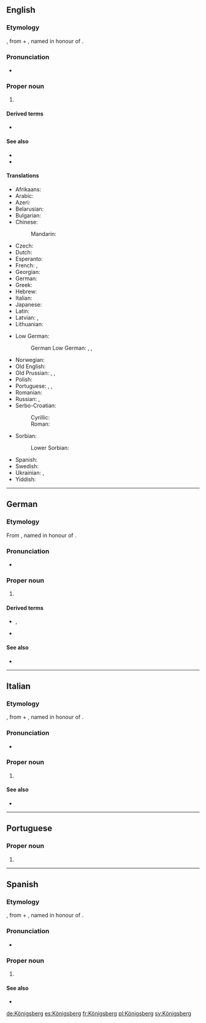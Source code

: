 {{also|Konigsberg}}
==English==

===Etymology===
{{bor|en|de|Königsberg}}, from {{m|de|König||king}} + {{m|de|Berg||mountain}}, named in honour of {{w|Ottokar II of Bohemia|Ottokar II, king of Bohemia}}.

===Pronunciation===
{{wikipedia|Königsberg|mul=Kaliningrad}}
* {{a|US}} {{IPA|/ˈkɜnɪɡzˌbɝɡ/|lang=en}}

===Proper noun===
{{en-proper noun}}

# {{lb|en|historical}} {{place|en|city|c/Russia|def={{def|The former capital of [[East Prussia]], [[Germany]], now [[Kaliningrad]], [[Russia]].}}}}

====Derived terms====
* {{l|en|Königsberger Klopse}}

====See also====
* {{l|en|Kaliningrad}}
* {{l|en|Prussia}}

====Translations====
{{trans-top-also|the former capital of East Prussia|Kaliningrad}}
* Afrikaans: {{t|af|Koningsberg}}
* Arabic: {{t|ar|كونيغسبرغ|m}}
* Azeri: {{t|az|Köniqsberq}}
* Belarusian: {{t|be|Караля́вец|m}}
* Bulgarian: {{t|bg|Кьонигсберг|m}}
* Chinese:
*: Mandarin: {{t|cmn|柯尼斯堡|tr=Kēnísībǎo}}
* Czech: {{t+|cs|Královec|m}}
* Dutch: {{t|nl|Koningsbergen|n}}
* Esperanto: {{t|eo|Kenigsbergo}}
* French: {{t|fr|Kœnigsberg|m}}, {{t+|fr|Königsberg|m}}
* Georgian: {{t|ka|კენიგსბერგი}}
* German: {{t+|de|Königsberg|n}}
* Greek: {{t|el|Καινιξβέργη|f}}
* Hebrew: {{t|he|קניגסברג|m}}
* Italian: {{t|it|Königsberg|f}}
* Japanese: {{t|ja|ケーニヒスベルク|tr=Kēnihisuberuku}}
* Latin: {{t|la|Regiomontanum|n}}
* Latvian: {{t|lv|Kēnigsberga|f}}, {{t|lv|Karaļauči|m}}
* Lithuanian: {{t|lt|Karaliaučius|m}}
{{trans-mid}}
* Low German:
*: German Low German: {{t|nds-de|Königsbarg|n}} {{qualifier|in some dialects}}, {{t|nds-de|Kensbarg|n}} {{qualifier|Natangian Low Prussian}}, {{t|nds-de|Kensborg|n}} {{qualifier|Elbingian Low Prussian}}
* Norwegian: {{t|no|Königsberg}}
* Old English: {{t|ang|Cyningesbeorg|m}}
* Old Prussian: {{t|prg|Twānksta}}, {{t-check|prg|Kunnegsgarbs}}, {{t-check|prg|Knigsberg}}
* Polish: {{t|pl|Królewiec|m}}
* Portuguese: {{t|pt|Conisberga|f}}, {{t|pt|Königsberg|f}}, {{t|pt|Konigsberg|f}}
* Romanian: {{t|ro|Königsberg|m}}
* Russian: {{t+|ru|Кёнигсберг|m}}, {{t+|ru|Кёнигсбе́рг|m|tr=Kjonigsbérg}}
* Serbo-Croatian:
*: Cyrillic: {{t|sh|Краљевиц|m}}
*: Roman: {{t|sh|Kraljevic|m}}
* Sorbian:
*: Lower Sorbian: {{t|dsb|Kralowc|m}}
* Spanish: {{t+|es|Königsberg|m}}
* Swedish: {{t+|sv|Königsberg|n}}
* Ukrainian: {{t|uk|Ке́нігсберг|m}}, {{t|uk|Кенігсбе́рг|m}}
* Yiddish: {{t|yi|קעניגסבערג|n}}
{{trans-bottom}}

----

==German==

===Etymology===
From {{compound|de|König|t1=king|Berg|t2=mountain}}, named in honour of {{w|Ottokar II of Bohemia|Ottokar II, king of Bohemia}}.

===Pronunciation===
{{wikipedia|Königsberg (Preußen)|Königsberg|lang=de}}
* {{IPA|/ˈkøːnɪçsˌbɛɐ̯k/|lang=de}}

===Proper noun===
{{de-proper noun|n}}

# {{lb|de|historical}} {{place|de|city|c/Russia|def=the former capital of East Prussia|t1=Königsberg}}

====Derived terms====
* {{l|de|Königsberger}}, {{l|de|Königsbergerin}}
* {{l|de|Königsberger Klopse}}

====See also====
* {{l|de|Kaliningrad}}

----

==Italian==

===Etymology===
{{bor|it|de|Königsberg}}, from {{m|de|König||king}} + {{m|de|Berg||mountain}}, named in honour of {{w|Ottokar II of Bohemia|Ottokar II, king of Bohemia}}.

===Pronunciation===
{{wikipedia|lang=it}}
* {{IPA|/ˈkø.ni(ɡ)ˌzbɛrɡ/|lang=it}}

===Proper noun===
{{it-proper noun|f}}

# {{lb|it|historical}} {{place|it|city|c/Russia|def=the former capital of East Prussia|t1=Königsberg}}

====See also====
* {{l|it|Kaliningrad}}

{{catlangname|it|terms spelled with Ö}}

----

==Portuguese==

===Proper noun===
{{pt-proper noun|f}}

# {{alternative spelling of|Konigsberg|lang=pt}}

----

==Spanish==

===Etymology===
{{bor|es|de|Königsberg}}, from {{m|de|König||king}} + {{m|de|Berg||mountain}}, named in honour of {{w|Ottokar II of Bohemia|Ottokar II, king of Bohemia}}.

===Pronunciation===
{{wikipedia|lang=es}}
* {{es-IPA|Quénisber}}

===Proper noun===
{{es-proper noun|m}}

# {{lb|es|historical}} {{place|es|city|c/Russia|def=the former capital of East Prussia|t1=Königsberg}}

====See also====
* {{l|es|Kaliningrado}}

[[de:Königsberg]]
[[es:Königsberg]]
[[fr:Königsberg]]
[[pl:Königsberg]]
[[sv:Königsberg]]